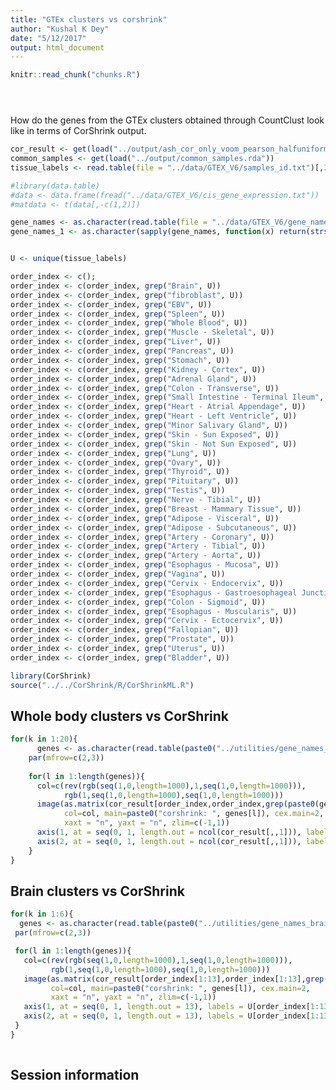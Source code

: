 ```yaml
---
title: "GTEx clusters vs corshrink"
author: "Kushal K Dey"
date: "5/12/2017"
output: html_document
---
```


<!-- The file analysis/chunks.R contains chunks that define default settings
shared across the workflowr files. -->
```r
knitr::read_chunk("chunks.R")
```

<!-- Update knitr chunk options -->
```r
```

<!-- Insert the date the file was last updated -->
```r
```

<!-- Insert the code version (Git commit SHA1) if Git repository exists and R
 package git2r is installed -->
```r
```

How do the genes from the GTEx clusters obtained through CountClust look like in terms of CorShrink
output.

```r
cor_result <- get(load("../output/ash_cor_only_voom_pearson_halfuniform_gtex_tissues.rda"))
common_samples <- get(load("../output/common_samples.rda"))
tissue_labels <- read.table(file = "../data/GTEX_V6/samples_id.txt")[,3]

#library(data.table)
#data <- data.frame(fread("../data/GTEX_V6/cis_gene_expression.txt"))
#matdata <- t(data[,-c(1,2)])

gene_names <- as.character(read.table(file = "../data/GTEX_V6/gene_names_GTEX_V6.txt")[,1])
gene_names_1 <- as.character(sapply(gene_names, function(x) return(strsplit(x, "[.]")[[1]][1])))


U <- unique(tissue_labels)
```

```r
order_index <- c();
order_index <- c(order_index, grep("Brain", U))
order_index <- c(order_index, grep("fibroblast", U))
order_index <- c(order_index, grep("EBV", U))
order_index <- c(order_index, grep("Spleen", U))
order_index <- c(order_index, grep("Whole Blood", U))
order_index <- c(order_index, grep("Muscle - Skeletal", U))
order_index <- c(order_index, grep("Liver", U))
order_index <- c(order_index, grep("Pancreas", U))
order_index <- c(order_index, grep("Stomach", U))
order_index <- c(order_index, grep("Kidney - Cortex", U))
order_index <- c(order_index, grep("Adrenal Gland", U))
order_index <- c(order_index, grep("Colon - Transverse", U))
order_index <- c(order_index, grep("Small Intestine - Terminal Ileum", U))
order_index <- c(order_index, grep("Heart - Atrial Appendage", U))
order_index <- c(order_index, grep("Heart - Left Ventricle", U))
order_index <- c(order_index, grep("Minor Salivary Gland", U))
order_index <- c(order_index, grep("Skin - Sun Exposed", U))
order_index <- c(order_index, grep("Skin - Not Sun Exposed", U))
order_index <- c(order_index, grep("Lung", U))
order_index <- c(order_index, grep("Ovary", U))
order_index <- c(order_index, grep("Thyroid", U))
order_index <- c(order_index, grep("Pituitary", U))
order_index <- c(order_index, grep("Testis", U))
order_index <- c(order_index, grep("Nerve - Tibial", U))
order_index <- c(order_index, grep("Breast - Mammary Tissue", U))
order_index <- c(order_index, grep("Adipose - Visceral", U))
order_index <- c(order_index, grep("Adipose - Subcutaneous", U))
order_index <- c(order_index, grep("Artery - Coronary", U))
order_index <- c(order_index, grep("Artery - Tibial", U))
order_index <- c(order_index, grep("Artery - Aorta", U))
order_index <- c(order_index, grep("Esophagus - Mucosa", U))
order_index <- c(order_index, grep("Vagina", U))
order_index <- c(order_index, grep("Cervix - Endocervix", U))
order_index <- c(order_index, grep("Esophagus - Gastroesophageal Junction", U))
order_index <- c(order_index, grep("Colon - Sigmoid", U))
order_index <- c(order_index, grep("Esophagus - Muscularis", U))
order_index <- c(order_index, grep("Cervix - Ectocervix", U))
order_index <- c(order_index, grep("Fallopian", U))
order_index <- c(order_index, grep("Prostate", U))
order_index <- c(order_index, grep("Uterus", U))
order_index <- c(order_index, grep("Bladder", U))
```

```r
library(CorShrink)
source("../../CorShrink/R/CorShrinkML.R")
```


## Whole body clusters vs CorShrink

```r

for(k in 1:20){
      genes <- as.character(read.table(paste0("../utilities/gene_names_clus_", k, ".txt"))[1:6,1])
    par(mfrow=c(2,3))
    
    for(l in 1:length(genes)){
      col=c(rev(rgb(seq(1,0,length=1000),1,seq(1,0,length=1000))),
            rgb(1,seq(1,0,length=1000),seq(1,0,length=1000)))
      image(as.matrix(cor_result[order_index,order_index,grep(paste0(genes[l]),gene_names_1)]),
            col=col, main=paste0("corshrink: ", genes[l]), cex.main=2,
            xaxt = "n", yaxt = "n", zlim=c(-1,1))
      axis(1, at = seq(0, 1, length.out = ncol(cor_result[,,1])), labels = U[order_index], las=2, cex.axis = 0.5)
      axis(2, at = seq(0, 1, length.out = ncol(cor_result[,,1])), labels = U[order_index], las=2, cex.axis = 0.5)
    }
}

```


## Brain clusters vs CorShrink

```r

for(k in 1:6){
  genes <- as.character(read.table(paste0("../utilities/gene_names_brain_clus_", k, ".txt"))[1:6,1])
 par(mfrow=c(2,3))

 for(l in 1:length(genes)){
   col=c(rev(rgb(seq(1,0,length=1000),1,seq(1,0,length=1000))),
         rgb(1,seq(1,0,length=1000),seq(1,0,length=1000)))
   image(as.matrix(cor_result[order_index[1:13],order_index[1:13],grep(paste0(genes[l]),gene_names_1)]),
         col=col, main=paste0("corshrink: ", genes[l]), cex.main=2,
         xaxt = "n", yaxt = "n", zlim=c(-1,1))
   axis(1, at = seq(0, 1, length.out = 13), labels = U[order_index[1:13]], las=2, cex.axis = 1)
   axis(2, at = seq(0, 1, length.out = 13), labels = U[order_index[1:13]], las=2, cex.axis = 1)
 }
}
 
```


## Session information

<!-- Insert the session information into the document -->
```r
```
